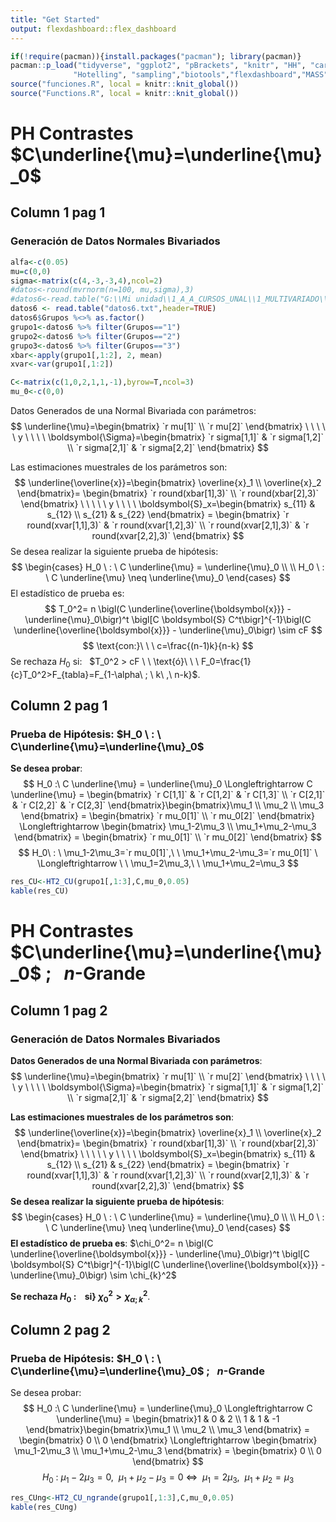 ```yaml
---
title: "Get Started"
output: flexdashboard::flex_dashboard
---
```


```r
if(!require(pacman)){install.packages("pacman"); library(pacman)}
pacman::p_load("tidyverse", "ggplot2", "pBrackets", "knitr", "HH", "car", "rgl","latex2exp","magrittr","ICSNP","rrcov",
              "Hotelling", "sampling","biotools","flexdashboard","MASS","mvtnorm","MVN")
source("funciones.R", local = knitr::knit_global())
source("Functions.R", local = knitr::knit_global())
```

**PH Contrastes $C\underline{\mu}=\underline{\mu}_0$**
=========================================

Column 1 pag 1
--------------------------------------------------

### **Generación de Datos Normales Bivariados**

```r
alfa<-c(0.05)
mu=c(0,0)
sigma<-matrix(c(4,-3,-3,4),ncol=2)
#datos<-round(mvrnorm(n=100, mu,sigma),3)
#datos6<-read.table("G:\\Mi unidad\\1_A_A_CURSOS_UNAL\\1_MULTIVARIADO\\2022_I\\tableros_IAM\\datos\\datos6.txt",header=TRUE)
datos6 <- read.table("datos6.txt",header=TRUE)
datos6$Grupos %<>% as.factor()
grupo1<-datos6 %>% filter(Grupos=="1")
grupo2<-datos6 %>% filter(Grupos=="2")
grupo3<-datos6 %>% filter(Grupos=="3")
xbar<-apply(grupo1[,1:2], 2, mean)
xvar<-var(grupo1[,1:2])

C<-matrix(c(1,0,2,1,1,-1),byrow=T,ncol=3)
mu_0<-c(0,0)
```
Datos Generados de una Normal Bivariada con parámetros:
$$
\underline{\mu}=\begin{bmatrix} `r mu[1]` \\ `r mu[2]`  \end{bmatrix} \ \ \ \ \ y \ \ \ \ \boldsymbol{\Sigma}=\begin{bmatrix} `r sigma[1,1]` & `r sigma[1,2]` \\ `r sigma[2,1]` & `r sigma[2,2]` \end{bmatrix} $$

Las estimaciones muestrales de los parámetros son:
$$
\underline{\overline{x}}=\begin{bmatrix} \overline{x}_1 \\ \overline{x}_2  \end{bmatrix}= \begin{bmatrix} `r  round(xbar[1],3)` \\ `r round(xbar[2],3)`  \end{bmatrix} \ \ \ \ \ y \ \ \ \ \boldsymbol{S}_x=\begin{bmatrix} s_{11} & s_{12} \\ s_{21} & s_{22} \end{bmatrix} =  \begin{bmatrix} `r round(xvar[1,1],3)` & `r round(xvar[1,2],3)` \\ `r round(xvar[2,1],3)` & `r round(xvar[2,2],3)` \end{bmatrix} 
$$
Se desea realizar la siguiente prueba de hipótesis:
$$
\begin{cases}
H_0 \ : \  C \underline{\mu} = \underline{\mu}_0 \\ \\
H_0 \ : \  C \underline{\mu} \neq \underline{\mu}_0 
\end{cases} 
$$
El estadístico de prueba es:
$$
T_0^2= n \bigl(C \underline{\overline{\boldsymbol{x}}} - \underline{\mu}_0\bigr)^t \bigl[C \boldsymbol{S} C^t\bigr]^{-1}\bigl(C \underline{\overline{\boldsymbol{x}}} - \underline{\mu}_0\bigr) \sim cF
$$
$$
\text{con:}\ \ \ c=\frac{(n-1)k}{n-k}
$$
Se rechaza $H_0$  si:\ \  $T_0^2 > cF \ \  \text{ó}\ \ \ F_0=\frac{1}{c}T_0^2>F_{tabla}=F_{1-\alpha\ ; \ k\ ,\ n-k}$.


Column 2 pag 1 
--------------------------------------------------

### **Prueba de Hipótesis: $H_0 \ : \ C\underline{\mu}=\underline{\mu}_0$**

**Se desea probar**: 
$$
H_0 :\ C \underline{\mu} =  \underline{\mu}_0 \Longleftrightarrow C \underline{\mu} = \begin{bmatrix} `r C[1,1]` & `r C[1,2]` & `r C[1,3]` \\ `r C[2,1]` & `r C[2,2]` & `r C[2,3]` \end{bmatrix}\begin{bmatrix}\mu_1 \\ \mu_2 \\ \mu_3 \end{bmatrix} =  \begin{bmatrix} `r mu_0[1]` \\ `r mu_0[2]` \end{bmatrix} \Longleftrightarrow \begin{bmatrix} \mu_1-2\mu_3 \\ \mu_1+\mu_2-\mu_3 \end{bmatrix} = \begin{bmatrix} `r mu_0[1]` \\ `r mu_0[2]` \end{bmatrix} 
$$
$$
H_0\ : \ \mu_1-2\mu_3=`r mu_0[1]`,\ \  \mu_1+\mu_2-\mu_3=`r mu_0[1]` \   \Longleftrightarrow  \ \ \mu_1=2\mu_3,\ \  \mu_1+\mu_2=\mu_3
$$

```r
res_CU<-HT2_CU(grupo1[,1:3],C,mu_0,0.05)
kable(res_CU)
```

**PH Contrastes $C\underline{\mu}=\underline{\mu}_0$\ ; \  $n$-Grande**
=========================================

Column 1 pag 2
--------------------------------------------------

### **Generación de Datos Normales Bivariados**

**Datos Generados de una Normal Bivariada con parámetros**:
$$
\underline{\mu}=\begin{bmatrix} `r mu[1]` \\ `r mu[2]`  \end{bmatrix} \ \ \ \ \ y \ \ \ \ \boldsymbol{\Sigma}=\begin{bmatrix} `r sigma[1,1]` & `r sigma[1,2]` \\ `r sigma[2,1]` & `r sigma[2,2]` \end{bmatrix} $$

**Las estimaciones muestrales de los parámetros son**:
$$
\underline{\overline{x}}=\begin{bmatrix} \overline{x}_1 \\ \overline{x}_2  \end{bmatrix}= \begin{bmatrix} `r  round(xbar[1],3)` \\ `r round(xbar[2],3)`  \end{bmatrix} \ \ \ \ \ y \ \ \ \ \boldsymbol{S}_x=\begin{bmatrix} s_{11} & s_{12} \\ s_{21} & s_{22} \end{bmatrix} =  \begin{bmatrix} `r round(xvar[1,1],3)` & `r round(xvar[1,2],3)` \\ `r round(xvar[2,1],3)` & `r round(xvar[2,2],3)` \end{bmatrix} 
$$
**Se desea realizar la siguiente prueba de hipótesis**:
$$
\begin{cases}
H_0 \ : \  C \underline{\mu} = \underline{\mu}_0 \\ \\
H_0 \ : \  C \underline{\mu} \neq \underline{\mu}_0 
\end{cases} 
$$
**El estadístico de prueba es**:
$\chi_0^2= n \bigl(C \underline{\overline{\boldsymbol{x}}} - \underline{\mu}_0\bigr)^t \bigl[C \boldsymbol{S} C^t\bigr]^{-1}\bigl(C \underline{\overline{\boldsymbol{x}}} - \underline{\mu}_0\bigr) \sim \chi_{k}^2$

**Se rechaza $H_0$\ : \ \  si} $\chi_0^2 >  \chi_{\alpha; k}^2$**.


Column 2 pag 2 
--------------------------------------------------

### **Prueba de Hipótesis: $H_0 \ : \ C\underline{\mu}=\underline{\mu}_0$\ ; \  $n$-Grande**

Se desea probar:  
$$
H_0 :\ C \underline{\mu} =  \underline{\mu}_0 \Longleftrightarrow C \underline{\mu} = \begin{bmatrix}1 & 0 & 2 \\ 1 & 1 & -1 \end{bmatrix}\begin{bmatrix}\mu_1 \\ \mu_2 \\ \mu_3 \end{bmatrix} =  \begin{bmatrix} 0 \\ 0 \end{bmatrix} \Longleftrightarrow \begin{bmatrix} \mu_1-2\mu_3 \\ \mu_1+\mu_2-\mu_3 \end{bmatrix} = \begin{bmatrix} 0 \\ 0 \end{bmatrix} 
$$
$$
H_0\ : \ \mu_1-2\mu_3=0,\ \  \mu_1+\mu_2-\mu_3=0 \   \Longleftrightarrow  \ \ \mu_1=2\mu_3,\ \  \mu_1+\mu_2=\mu_3
$$

```r
res_CUng<-HT2_CU_ngrande(grupo1[,1:3],C,mu_0,0.05)
kable(res_CUng)
```

